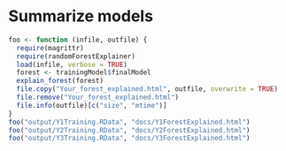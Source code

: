 # Summarize models

```r
foo <- function (infile, outfile) {
  require(magrittr)
  require(randomForestExplainer)
  load(infile, verbose = TRUE)
  forest <- trainingModel$finalModel
  explain_forest(forest)
  file.copy("Your_forest_explained.html", outfile, overwrite = TRUE)
  file.remove("Your_forest_explained.html")
  file.info(outfile)[c("size", "mtime")]
}
foo("output/Y1Training.RData", "docs/Y1ForestExplained.html")
foo("output/Y2Training.RData", "docs/Y2ForestExplained.html")
foo("output/Y3Training.RData", "docs/Y3ForestExplained.html")
```
